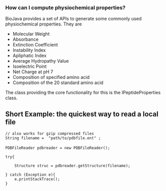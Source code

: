 === How can I compute physiochemical properties? ===

BioJava provides a set of APIs to generate some commonly used physiochemical properties. They are 
<ul>
   <li>Molecular Weight</li>
   <li>Absorbance</li>
   <li>Extinction Coefficient</li>
   <li>Instability Index</li>
   <li>Apliphatic Index</li>
   <li>Average Hydropathy Value</li>
   <li>Isoelectric Point</li>
   <li>Net Charge at pH 7</li>
   <li>Composition of specified amino acid</li>
   <li>Composition of the 20 standard amino acid</li>
</ul>

The class providing the core functionality for this is the IPeptideProperties class.

== Short Example: the quickest way to read a local file ==

<java>
 // also works for gzip compressed files
 String filename =  "path/to/pdbfile.ent" ;
 
 PDBFileReader pdbreader = new PDBFileReader();

 try{

     Structure struc = pdbreader.getStructure(filename);
     
 } catch (Exception e){
     e.printStackTrace();
 }
</java>